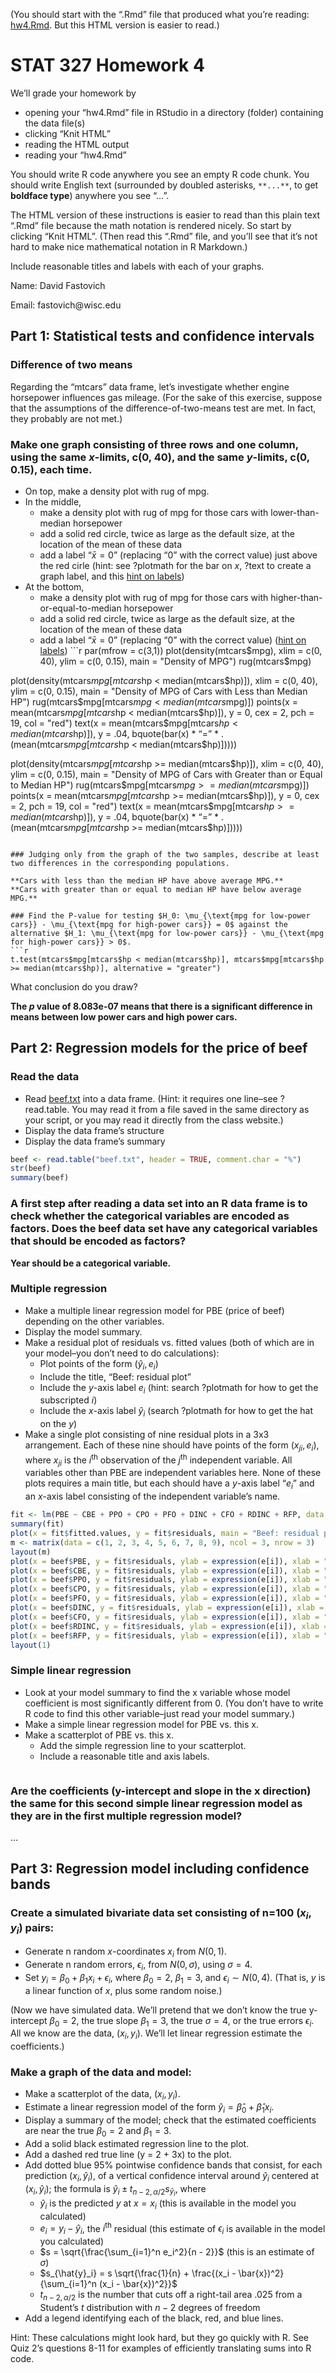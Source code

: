 (You should start with the ".Rmd" file that produced what you're reading: [hw4.Rmd](hw4.Rmd). But this HTML version is easier to read.)

# STAT 327 Homework 4
We'll grade your homework by

* opening your "hw4.Rmd" file in RStudio in a directory (folder) containing the data file(s)
* clicking "Knit HTML"
* reading the HTML output
* reading your "hw4.Rmd"

You should write R code anywhere you see an empty R code chunk. You should write English text (surrounded by doubled asterisks, `**...**`, to get **boldface type**) anywhere you see "...".

The HTML version of these instructions is easier to read than this plain text ".Rmd" file because the math notation is rendered nicely. So start by clicking "Knit HTML". (Then read this ".Rmd" file, and you'll see that it's not hard to make nice mathematical notation in R Markdown.)

Include reasonable titles and labels with each of your graphs.

Name: David Fastovich

Email: fastovich@wisc.edu

## Part 1: Statistical tests and confidence intervals

### Difference of two means
Regarding the "mtcars" data frame, let's investigate whether engine horsepower influences gas mileage. (For the sake of this exercise, suppose that the assumptions of the difference-of-two-means test are met. In fact, they probably are not met.)

### Make one graph consisting of three rows and one column, using the same $x$-limits, c(0, 40), and the same $y$-limits, c(0, 0.15), each time.

* On top, make a density plot with rug of mpg.
* In the middle,
    + make a density plot with rug of mpg for those cars with lower-than-median horsepower
    + add a solid red circle, twice as large as the default size, at the location of the mean of these data
    + add a label "$\bar{x}=0$" (replacing "0" with the correct value) just above the red cirle (hint: see ?plotmath for the bar on $x$, ?text to create a graph label, and this [hint on labels](label.html))
* At the bottom,
    + make a density plot with rug of mpg for those cars with higher-than-or-equal-to-median horsepower
    + add a solid red circle, twice as large as the default size, at the location of the mean of these data
    + add a label "$\bar{x}=0$" (replacing "0" with the correct value) ([hint on labels](label.html))
```r
par(mfrow = c(3,1))
plot(density(mtcars$mpg), xlim = c(0, 40), ylim = c(0, 0.15), main = "Density of MPG")
rug(mtcars$mpg)

plot(density(mtcars$mpg[mtcars$hp < median(mtcars$hp)]), xlim = c(0, 40), ylim = c(0, 0.15), main = "Density of MPG of Cars with Less than Median HP")
rug(mtcars$mpg[mtcars$mpg < median(mtcars$mpg)])
points(x = mean(mtcars$mpg[mtcars$hp < median(mtcars$hp)]), y = 0, cex = 2, pch = 19, col = "red")
text(x = mean(mtcars$mpg[mtcars$hp < median(mtcars$hp)]), y = .04, bquote(bar(x) * "=" * .(mean(mtcars$mpg[mtcars$hp < median(mtcars$hp)]))))

plot(density(mtcars$mpg[mtcars$hp >= median(mtcars$hp)]), xlim = c(0, 40), ylim = c(0, 0.15), main = "Density of MPG of Cars with Greater than or Equal to Median HP")
rug(mtcars$mpg[mtcars$mpg >= median(mtcars$mpg)])
points(x = mean(mtcars$mpg[mtcars$hp >= median(mtcars$hp)]), y = 0, cex = 2, pch = 19, col = "red")
text(x = mean(mtcars$mpg[mtcars$hp >= median(mtcars$hp)]), y = .04, bquote(bar(x) * "=" * .(mean(mtcars$mpg[mtcars$hp >= median(mtcars$hp)]))))
```

### Judging only from the graph of the two samples, describe at least two differences in the corresponding populations.

**Cars with less than the median HP have above average MPG.**
**Cars with greater than or equal to median HP have below average MPG.**

### Find the P-value for testing $H_0: \mu_{\text{mpg for low-power cars}} - \mu_{\text{mpg for high-power cars}} = 0$ against the alternative $H_1: \mu_{\text{mpg for low-power cars}} - \mu_{\text{mpg for high-power cars}} > 0$.
```r
t.test(mtcars$mpg[mtcars$hp < median(mtcars$hp)], mtcars$mpg[mtcars$hp >= median(mtcars$hp)], alternative = "greater")
```

What conclusion do you draw?

**The *p* value of 8.083e-07 means that there is a significant difference in means between low power cars and high power cars.**

## Part 2: Regression models for the price of beef

### Read the data

* Read [beef.txt](beef.txt) into a data frame. (Hint: it requires one line--see ?read.table. You may read it from a file saved in the same directory as your script, or you may read it directly from the class website.)
* Display the data frame's structure
* Display the data frame's summary
```r
beef <- read.table("beef.txt", header = TRUE, comment.char = "%")
str(beef)
summary(beef)
```

### A first step after reading a data set into an R data frame is to check whether the categorical variables are encoded as factors. Does the beef data set have any categorical variables that should be encoded as factors?

**Year should be a categorical variable.**

### Multiple regression
* Make a multiple linear regression model for PBE (price of beef) depending on the other variables.
* Display the model summary.
* Make a residual plot of residuals vs. fitted values (both of which are in your model--you don't need to do calculations):
    + Plot points of the form $(\hat{y}_i, e_i)$
    + Include the title, "Beef: residual plot"
    + Include the $y$-axis label $e_i$ (hint: search ?plotmath for how to get the subscripted $i$)
    + Include the $x$-axis label $\hat{y}_i$ (search ?plotmath for how to get the hat on the $y$)
* Make a single plot consisting of nine residual plots in a 3x3 arrangement. Each of these nine should have points of the form $(x_{ji}, e_i)$, where $x_{ji}$ is the $i^{\text{th}}$ observation of the $j^{\text{th}}$ independent variable. All variables other than PBE are independent variables here. None of these plots requires a main title, but each should have a $y$-axis label "$e_i$" and an $x$-axis label consisting of the independent variable's name.
```r
fit <- lm(PBE ~ CBE + PPO + CPO + PFO + DINC + CFO + RDINC + RFP, data = beef)
summary(fit)
plot(x = fit$fitted.values, y = fit$residuals, main = "Beef: residual plot", ylab = expression(e[i]), xlab = expression(hat(y[i])))
m <- matrix(data = c(1, 2, 3, 4, 5, 6, 7, 8, 9), ncol = 3, nrow = 3)
layout(m)
plot(x = beef$PBE, y = fit$residuals, ylab = expression(e[i]), xlab = "PBE")
plot(x = beef$CBE, y = fit$residuals, ylab = expression(e[i]), xlab = "CBE")
plot(x = beef$PPO, y = fit$residuals, ylab = expression(e[i]), xlab = "PPO")
plot(x = beef$CPO, y = fit$residuals, ylab = expression(e[i]), xlab = "CPO")
plot(x = beef$PFO, y = fit$residuals, ylab = expression(e[i]), xlab = "PFO")
plot(x = beef$DINC, y = fit$residuals, ylab = expression(e[i]), xlab = "DINC")
plot(x = beef$CFO, y = fit$residuals, ylab = expression(e[i]), xlab = "CFO")
plot(x = beef$RDINC, y = fit$residuals, ylab = expression(e[i]), xlab = "RDINC")
plot(x = beef$RFP, y = fit$residuals, ylab = expression(e[i]), xlab = "RFP")
layout(1)
```

### Simple linear regression
* Look at your model summary to find the x variable whose model coefficient is most significantly different from 0. (You don't have to write R code to find this other variable--just read your model summary.)
* Make a simple linear regression model for PBE vs. this x.
* Make a scatterplot of PBE vs. this x.
    + Add the simple regression line to your scatterplot.
    + Include a reasonable title and axis labels.
```r
```

### Are the coefficients (y-intercept and slope in the x direction) the same for this second simple linear regression model as they are in the first multiple regression model?
...

## Part 3: Regression model including confidence bands

### Create a simulated bivariate data set consisting of n=100 $(x_i, y_i)$ pairs:
* Generate n random $x$-coordinates $x_i$ from $N(0, 1)$.
* Generate n random errors, $\epsilon_i$, from $N(0, \sigma)$, using $\sigma = 4$.
* Set $y_i = \beta_0 + \beta_1 x_i + \epsilon_i$, where $\beta_0 = 2$, $\beta_1 = 3$, and $\epsilon_i \sim N(0, 4)$. (That is, $y$ is a linear function of $x$, plus some random noise.)

(Now we have simulated data. We'll pretend that we don't know
the true y-intercept $\beta_0 = 2$, the true slope $\beta_1 = 3$, the true $\sigma=4$, or the true errors $\epsilon_i$. All we know are the data, $(x_i, y_i)$. We'll let linear regression estimate the coefficients.)

### Make a graph of the data and model:
* Make a scatterplot of the data, $(x_i, y_i)$.
* Estimate a linear regression model of the form $\hat{y}_i = \hat{\beta}_0 + \hat{\beta}_1 x_i$.
* Display a summary of the model; check that the estimated coefficients are near the true $\beta_0 = 2$ and $\beta_1 = 3$.
* Add a solid black estimated regression line to the plot.
* Add a dashed red true line (y = 2 + 3x) to the plot.
* Add dotted blue 95% pointwise confidence bands that consist, for each prediction $(x_i, \hat{y}_i)$, of a vertical confidence interval around $\hat{y}_i$ centered at $(x_i, \hat{y}_i)$; the formula is $\hat{y}_i \pm t_{n-2, \alpha/2} s_{\hat{y}_i}$, where
    + $\hat{y}_i$ is the predicted $y$ at $x = x_i$ (this is available in the model you calculated)
    + $e_i = y_i - \hat{y}_i$, the $i^{\text{th}}$ residual (this estimate of $\epsilon_i$ is available in the model you calculated)
    + $s = \sqrt{\frac{\sum_{i=1}^n e_i^2}{n - 2}}$ (this is an estimate of $\sigma$)
    + $s_{\hat{y}_i} = s \sqrt{\frac{1}{n} + \frac{(x_i - \bar{x})^2}{\sum_{i=1}^n (x_i - \bar{x})^2}}$
    + $t_{n-2, \alpha/2}$ is the number that cuts off a right-tail area .025 from a Student's $t$ distribution with $n-2$ degrees of freedom
* Add a legend identifying each of the black, red, and blue lines.

Hint: These calculations might look hard, but they go quickly with R. See Quiz 2's questions 8-11 for examples of efficiently translating sums into R code.
```r
```

